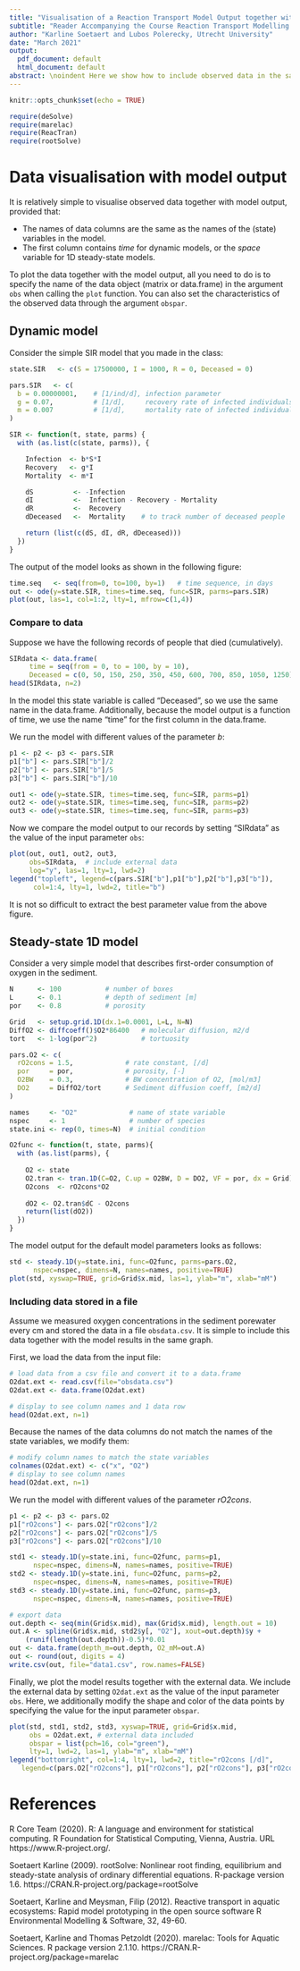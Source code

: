 ```yaml
---
title: "Visualisation of a Reaction Transport Model Output together with Observed Data in R"
subtitle: "Reader Accompanying the Course Reaction Transport Modelling in the Hydrosphere"
author: "Karline Soetaert and Lubos Polerecky, Utrecht University"
date: "March 2021"
output:
  pdf_document: default
  html_document: default
abstract: \noindent Here we show how to include observed data in the same graph as the output of a reaction-transport model. This can be used to estimate values of model parameters that best fit the observed data.
---
```


```r
knitr::opts_chunk$set(echo = TRUE)
```

```r
require(deSolve)    
require(marelac)
require(ReacTran)
require(rootSolve)
```

# Data visualisation with model output

It is relatively simple to visualise observed data together with model output, provided that:

* The names of data columns are the same as the names of the (state) variables in the model.
* The first column contains *time* for dynamic models, or the *space* variable for 1D steady-state models.

To plot the data together with the model output, all you need to do is to specify the name of the data object (matrix or data.frame) in the argument ``obs`` when calling the ``plot`` function. You can also set the characteristics of the observed data through the argument ``obspar``.

## Dynamic model

Consider the simple SIR model that you made in the class:

```r
state.SIR   <- c(S = 17500000, I = 1000, R = 0, Deceased = 0)

pars.SIR   <- c(
  b = 0.00000001,    # [1/ind/d], infection parameter 
  g = 0.07,          # [1/d],     recovery rate of infected individuals
  m = 0.007          # [1/d],     mortality rate of infected individuals
)

SIR <- function(t, state, parms) {
  with (as.list(c(state, parms)), {

    Infection  <- b*S*I
    Recovery   <- g*I
    Mortality  <- m*I

    dS          <- -Infection 
    dI          <-  Infection - Recovery - Mortality
    dR          <-  Recovery
    dDeceased   <-  Mortality    # to track number of deceased people

    return (list(c(dS, dI, dR, dDeceased)))
  }) 
}
```

The output of the model looks as shown in the following figure:
```r
time.seq   <- seq(from=0, to=100, by=1)   # time sequence, in days
out <- ode(y=state.SIR, times=time.seq, func=SIR, parms=pars.SIR)
plot(out, las=1, col=1:2, lty=1, mfrow=c(1,4))
```

### Compare to data

Suppose we have the following records of people that died (cumulatively). 

```r
SIRdata <- data.frame(
     time = seq(from = 0, to = 100, by = 10),
     Deceased = c(0, 50, 150, 250, 350, 450, 600, 700, 850, 1050, 1250))
head(SIRdata, n=2)
```

In the model this state variable is called "Deceased", so we use the same name in the data.frame. Additionally, because the model output is a function of time, we use the name "time" for the first column in the data.frame.

We run the model with different values of the parameter *b*:

```r
p1 <- p2 <- p3 <- pars.SIR
p1["b"] <- pars.SIR["b"]/2
p2["b"] <- pars.SIR["b"]/5
p3["b"] <- pars.SIR["b"]/10

out1 <- ode(y=state.SIR, times=time.seq, func=SIR, parms=p1)
out2 <- ode(y=state.SIR, times=time.seq, func=SIR, parms=p2)
out3 <- ode(y=state.SIR, times=time.seq, func=SIR, parms=p3)
```

Now we compare the model output to our records by setting "SIRdata" as the value of the input parameter ``obs``:
```r
plot(out, out1, out2, out3, 
     obs=SIRdata,  # include external data
     log="y", las=1, lty=1, lwd=2)
legend("topleft", legend=c(pars.SIR["b"],p1["b"],p2["b"],p3["b"]), 
      col=1:4, lty=1, lwd=2, title="b")
```

It is not so difficult to extract the best parameter value from the above figure.

## Steady-state 1D model

Consider a very simple model that describes first-order consumption of oxygen in the sediment.

```r
N      <- 100           # number of boxes
L      <- 0.1           # depth of sediment [m] 
por    <- 0.8           # porosity

Grid   <- setup.grid.1D(dx.1=0.0001, L=L, N=N)
DiffO2 <- diffcoeff()$O2*86400   # molecular diffusion, m2/d
tort   <- 1-log(por^2)           # tortuosity

pars.O2 <- c(
  rO2cons = 1.5,             # rate constant, [/d]
  por     = por,             # porosity, [-]
  O2BW    = 0.3,             # BW concentration of O2, [mol/m3]
  DO2     = DiffO2/tort      # Sediment diffusion coeff, [m2/d]
)

names     <- "O2"             # name of state variable
nspec     <- 1                # number of species
state.ini <- rep(0, times=N)  # initial condition

O2func <- function(t, state, parms){
  with (as.list(parms), {
    
    O2 <- state
    O2.tran <- tran.1D(C=O2, C.up = O2BW, D = DO2, VF = por, dx = Grid)
    O2cons  <- rO2cons*O2
    
    dO2 <- O2.tran$dC - O2cons
    return(list(dO2))
  })
}
```

The model output for the default model parameters looks as follows:
```r
std <- steady.1D(y=state.ini, func=O2func, parms=pars.O2, 
      nspec=nspec, dimens=N, names=names, positive=TRUE)
plot(std, xyswap=TRUE, grid=Grid$x.mid, las=1, ylab="m", xlab="mM")
```

### Including data stored in a file

Assume we measured oxygen concentrations in the sediment porewater every cm and stored the data in a file ``obsdata.csv``. It is simple to include this data together with the model results in the same graph.

First, we load the data from the input file:

```r
# load data from a csv file and convert it to a data.frame
O2dat.ext <- read.csv(file="obsdata.csv")
O2dat.ext <- data.frame(O2dat.ext)

# display to see column names and 1 data row
head(O2dat.ext, n=1)
```

Because the names of the data columns do not match the names of the state variables, we modify them:

```r
# modify column names to match the state variables
colnames(O2dat.ext) <- c("x", "O2")
# display to see column names
head(O2dat.ext, n=1)
```

We run the model with different values of the parameter *rO2cons*. 

```r
p1 <- p2 <- p3 <- pars.O2
p1["rO2cons"] <- pars.O2["rO2cons"]/2
p2["rO2cons"] <- pars.O2["rO2cons"]/5
p3["rO2cons"] <- pars.O2["rO2cons"]/10

std1 <- steady.1D(y=state.ini, func=O2func, parms=p1, 
      nspec=nspec, dimens=N, names=names, positive=TRUE)
std2 <- steady.1D(y=state.ini, func=O2func, parms=p2, 
      nspec=nspec, dimens=N, names=names, positive=TRUE)
std3 <- steady.1D(y=state.ini, func=O2func, parms=p3, 
      nspec=nspec, dimens=N, names=names, positive=TRUE)
```

```r
# export data
out.depth <- seq(min(Grid$x.mid), max(Grid$x.mid), length.out = 10)
out.A <- spline(Grid$x.mid, std2$y[, "O2"], xout=out.depth)$y +
    (runif(length(out.depth))-0.5)*0.01
out <- data.frame(depth_m=out.depth, O2_mM=out.A)
out <- round(out, digits = 4)
write.csv(out, file="data1.csv", row.names=FALSE)
```

Finally, we plot the model results together with the external data. We include the external data by setting ``O2dat.ext`` as the value of the input parameter ``obs``. Here, we additionally modify the shape and color of the data points by specifying the value for the input parameter ``obspar``.

```r
plot(std, std1, std2, std3, xyswap=TRUE, grid=Grid$x.mid, 
     obs = O2dat.ext, # external data included
     obspar = list(pch=16, col="green"),
     lty=1, lwd=2, las=1, ylab="m", xlab="mM")
legend("bottomright", col=1:4, lty=1, lwd=2, title="rO2cons [/d]", 
   legend=c(pars.O2["rO2cons"], p1["rO2cons"], p2["rO2cons"], p3["rO2cons"]))
```

# References

R Core Team (2020). R: A language and environment for statistical computing. R Foundation for Statistical Computing, Vienna, Austria. URL https://www.R-project.org/.
  
Soetaert Karline (2009).  rootSolve: Nonlinear root finding, equilibrium and steady-state analysis of ordinary differential equations.  R-package version 1.6. https://CRAN.R-project.org/package=rootSolve
  
Soetaert, Karline and Meysman, Filip (2012). Reactive transport in aquatic ecosystems: Rapid model
  prototyping in the open source software R Environmental Modelling & Software, 32, 49-60.

Soetaert, Karline and Thomas Petzoldt (2020). marelac: Tools for Aquatic Sciences. R package version
  2.1.10. https://CRAN.R-project.org/package=marelac
